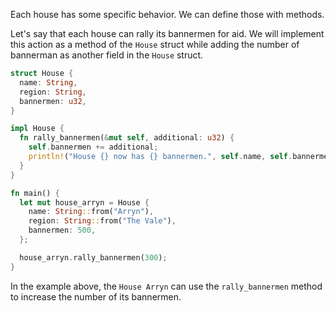 Each house has some specific behavior. We can define those with methods.

Let's say that each house can rally its bannermen for aid. We will implement this action as a method of the `House` struct while adding the number of bannerman as another field in the `House` struct.

```rust
struct House {
  name: String,
  region: String,
  bannermen: u32,
}

impl House {
  fn rally_bannermen(&mut self, additional: u32) {
    self.bannermen += additional;
    println!("House {} now has {} bannermen.", self.name, self.bannermen);
  }
}

fn main() {
  let mut house_arryn = House {
    name: String::from("Arryn"),
    region: String::from("The Vale"),
    bannermen: 500,
  };

  house_arryn.rally_bannermen(300);
}
```

In the example above, the `House Arryn` can use the `rally_bannermen` method to increase the number of its bannermen.